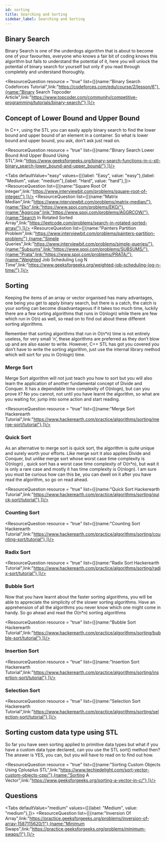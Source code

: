 ```yaml
---
id: sorting
title: Searching and Sorting
sidebar_label: Searching and Sorting
---
```



## Binary Search
Binary Search is one of the underdogs algorithm that is about to become one of your favourites, everyone who knows a fair bit of coding knows this algorithm but fails to understand the potential of it, here you will unlock the potential of binary search for yourself but only if you read through completely and understand thoroughly.

<TipsCaution tip = "false" content= "Go through the step1 to step5 of binary search lessons of the codeforces article to learn in depth about the use cases of binary search outside of the box. The main theorem in the topcoder article is a gem, read it and own it." />

<ResourceQuestion resource = "true" list={[{name:"Binary Search Codeforces Tutorial",link:"https://codeforces.com/edu/course/2/lesson/6"},{name:"Binary Search Topcoder Article",link:"https://www.topcoder.com/community/competitive-programming/tutorials/binary-search/"},]}/>

<TipsCaution tip = "true" content= "Learn to identify the pattern of problems and scenarios where a particular algorithm or data structure can be applied, in this case binary search. Many of the difficult binary search problems at first look like a DP problems, but if you look closer and if you have read and understood the main theorem, you won’t have a hard time discovering that BS can be applied instead of wasting time on DP. The same goes for other data structures and algorithms." />



## Concept of Lower Bound and Upper Bound
In C++, using the STL you can easily apply binary search to find the lower bound and upper bound of an element in a container. So what is lower bound and upper bound, you ask, don’t ask just read on.


<ResourceQuestion resource = "true" list={[{name:"Binary Search Lower Bound And Upper Bound Using STL",link:"https://www.geeksforgeeks.org/binary-search-functions-in-c-stl-binary_search-lower_bound-and-upper_bound/"},]}/>


<Tabs
	defaultValue="easy"
	values={[{label: "Easy", value: "easy"},{label: "Medium", value: "medium"},{label: "Hard", value: "hard"},]}>
	<TabItem value="easy">
		<ResourceQuestion  list={[{name:"Square Root Of Integer",link:"https://www.interviewbit.com/problems/square-root-of-integer/"},]}/>
	</TabItem>
	<TabItem value="medium">
		<ResourceQuestion  list={[{name:"Matrix Median",link:"https://www.interviewbit.com/problems/matrix-median/"},{name:"Eko",link:"https://www.spoj.com/problems/EKO/"},{name:"Aggrcow",link:"https://www.spoj.com/problems/AGGRCOW/"},{name:"Search In Rotated Sorted Array",link:"https://leetcode.com/problems/search-in-rotated-sorted-array/"},]}/>
	</TabItem>
	<TabItem value="hard">
		<ResourceQuestion  list={[{name:"Painters Partition Problem",link:"https://www.interviewbit.com/problems/painters-partition-problem/"},{name:"Simple Queries",link:"https://www.interviewbit.com/problems/simple-queries/"},{name:"Subsums",link:"https://www.spoj.com/problems/SUBSUMS/"},{name:"Prata",link:"https://www.spoj.com/problems/PRATA/"},{name:"Weighted Job Scheduling Log N Time",link:"https://www.geeksforgeeks.org/weighted-job-scheduling-log-n-time/"},]}/>
	</TabItem>
</Tabs>


## Sorting
Keeping the items of an array or vector organised has many advantages, one being you get to apply binary search, but there is a catch, the catch is your sorting can become disadvantageous if it takes too much time, luckily there are a few sorting algorithms that runs in O(nlogn) while there are few which run in O(n) as well, so read on to find out about these different sorting algorithms.

Remember that sorting algorithms that run in O(n*n) time is not entirely useless, for very small ‘n’, these algorithms are preferred as they don’t  blow up and are also easier to write. However, C++ STL has got you covered you don’t have to write the sorting algorithm, just use the internal library method which will sort for you in O(nlogn) time.


### Merge Sort
Merge Sort algorithm will not just teach you how to sort but you will also learn the application of another fundamental concept of Divide and Conquer. It has a dependable time complexity of O(nlogn), but can you prove it? No you cannot, not until you have learnt the algorithm, so what are you waiting for, jump into some  action and start reading.


<ResourceQuestion resource = "true" list={[{name:"Merge Sort Hackerearth Tutorial",link:"https://www.hackerearth.com/practice/algorithms/sorting/merge-sort/tutorial"},]}/>



### Quick Sort
As an alternative to merge sort is quick sort, the algorithm is quite unique and surely worth your efforts. Like merge sort it also applies Divide and Conquer, but unlike merge sort whose worst case time complexity is O(nlogn) , quick sort has a worst case time complexity of  O(n*n), but wait it is only a rare case and mostly it has time complexity is O(nlogn). I am sure you must be curious how can this be, you can dwell on it after you have read the algorithm, so go on read ahead.


<ResourceQuestion resource = "true" list={[{name:"Quick Sort Hackerearth Tutorial",link:"https://www.hackerearth.com/practice/algorithms/sorting/quick-sort/tutorial"},]}/>



### Counting Sort

<ResourceQuestion resource = "true" list={[{name:"Counting Sort Hackerearth Tutorial",link:"https://www.hackerearth.com/practice/algorithms/sorting/counting-sort/tutorial"},]}/>


### Radix Sort

<ResourceQuestion resource = "true" list={[{name:"Radix Sort Hackerearth Tutorial",link:"https://www.hackerearth.com/practice/algorithms/sorting/radix-sort/tutorial"},]}/>



### Bubble Sort
Now that you have learnt about the faster sorting algorithms, you will be able to appreciate the simplicity of the slower sorting algorithms. Have an apprehension of all the algorithms you never know which one might come in handy. So go ahead and read the O(n*n) sorting algorithms


<ResourceQuestion resource = "true" list={[{name:"Bubble Sort Hackerearth Tutorial",link:"https://www.hackerearth.com/practice/algorithms/sorting/bubble-sort/tutorial"},]}/>



### Insertion Sort

<ResourceQuestion resource = "true" list={[{name:"Insertion Sort Hackerearth Tutorial",link:"https://www.hackerearth.com/practice/algorithms/sorting/insertion-sort/tutorial"},]}/>



### Selection Sort

<ResourceQuestion resource = "true" list={[{name:"Selection Sort Hackerearth Tutorial",link:"https://www.hackerearth.com/practice/algorithms/sorting/selection-sort/tutorial"},]}/>



## Sorting custom data type using STL
So far you have seen sorting applied to primitive data types but what if you have a custom data type declared, can you use the STL sort() method then? The answer is YES, you can, but you will have to read on to find out how.

<ResourceQuestion resource = "true" list={[{name:"Sorting Custom Objects Using Cplusplus STL",link:"https://www.techiedelight.com/sort-vector-custom-objects-cpp/"},{name:"Sorting A Vector",link:"https://www.geeksforgeeks.org/sorting-a-vector-in-c/"},]}/>


## Questions

<Tabs
	defaultValue="medium"
	values={[{label: "Medium", value: "medium"},]}>
	<TabItem value="medium">
		<ResourceQuestion  list={[{name:"Inversion Of Array",link:"https://practice.geeksforgeeks.org/problems/inversion-of-array-1587115620/1"},{name:"Minimum Swaps",link:"https://practice.geeksforgeeks.org/problems/minimum-swaps/1"},]}/>
	</TabItem>
	
</Tabs>
